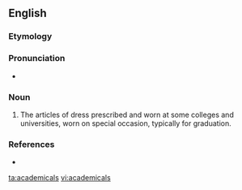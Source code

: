 ==English==

===Etymology===
{{suffix|academic|al|lang=en}}

===Pronunciation===
* {{a|US}} {{IPA|/ˌæk.əˈdɛm.ɪ.kl̩z/|lang=en}}

===Noun===
{{en-plural noun}}

# {{context|British|lang=en}} The articles of dress prescribed and worn at some colleges and universities, worn on special occasion, typically for graduation.

===References===
* {{R:Webster 1913}}

[[ta:academicals]]
[[vi:academicals]]
